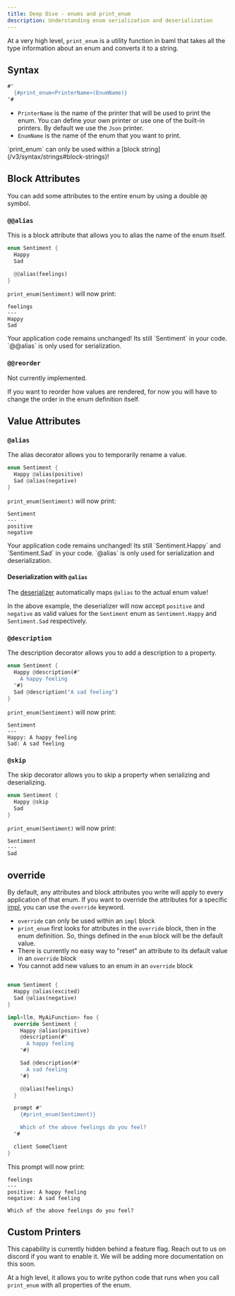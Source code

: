 ```yaml
---
title: Deep Dive - enums and print_enum
description: Understanding enum serialization and deserialization
---
```


At a very high level, `print_enum` is a utility function in baml that takes all the type information about an enum and converts it to a string.

## Syntax

```rust
#"
  {#print_enum<PrinterName>(EnumName)}
"#
```

- `PrinterName` is the name of the printer that will be used to print the enum. You can define your own printer or use one of the built-in printers. By default we use the `Json` printer.
- `EnumName` is the name of the enum that you want to print.

<Info>
  `print_enum` can only be used within a [block
  string](/v3/syntax/strings#block-strings)!
</Info>

## Block Attributes

You can add some attributes to the entire enum by using a double `@@` symbol.

### `@@alias`

This is a block attribute that allows you to alias the name of the enum itself.

```rust
enum Sentiment {
  Happy
  Sad

  @@alias(feelings)
}
```

`print_enum(Sentiment)` will now print:

```
feelings
---
Happy
Sad
```

<Tip>
  Your application code remains unchanged! Its still `Sentiment` in your code.
  `@@alias` is only used for serialization.
</Tip>

### `@@reorder`

Not currently implemented.

<Warning>
  If you want to reorder how values are rendered, for now you will have to
  change the order in the enum definition itself.
</Warning>

## Value Attributes

### `@alias`

The alias decorator allows you to temporarily rename a value.

```rust
enum Sentiment {
  Happy @alias(positive)
  Sad @alias(negative)
}
```

`print_enum(Sentiment)` will now print:

```
Sentiment
---
positive
negative
```

<Tip>
  Your application code remains unchanged! Its still `Sentiment.Happy` and
  `Sentiment.Sad` in your code. `@alias` is only used for serialization and
  deserialization.
</Tip>

#### Deserialization with `@alias`

The [deserializer](/v3/syntax/prompt_engineering/type-deserializer) automatically maps `@alias` to the actual enum value!

In the above example, the deserializer will now accept `positive` and `negative` as valid values for the `Sentiment` enum as `Sentiment.Happy` and `Sentiment.Sad` respectively.

### `@description`

The description decorator allows you to add a description to a property.

```rust
enum Sentiment {
  Happy @description(#"
    A happy feeling
  "#)
  Sad @description("A sad feeling")
}
```

`print_enum(Sentiment)` will now print:

```
Sentiment
---
Happy: A happy feeling
Sad: A sad feeling
```

### `@skip`

The skip decorator allows you to skip a property when serializing and deserializing.

```rust
enum Sentiment {
  Happy @skip
  Sad
}
```

`print_enum(Sentiment)` will now print:

```
Sentiment
---
Sad
```

## override

By default, any attributes and block attributes you write will apply to every application of that enum. If you want to override the attributes for a specific [impl](/v3/syntax/impl), you can use the `override` keyword.

- `override` can only be used within an `impl` block
- `print_enum` first looks for attributes in the `override` block, then in the enum definition. So, things defined in the `enum` block will be the default value.
- There is currently no easy way to "reset" an attribute to its default value in an `override` block
- You cannot add new values to an enum in an `override` block

```rust

enum Sentiment {
  Happy @alias(excited)
  Sad @alias(negative)
}

impl<llm, MyAiFunction> foo {
  override Sentiment {
    Happy @alias(positive)
    @description(#"
      A happy feeling
    "#)

    Sad @description(#"
      A sad feeling
    "#)

    @@alias(feelings)
  }

  prompt #"
    {#print_enum(Sentiment)}

    Which of the above feelings do you feel?
  "#

  client SomeClient
}
```

This prompt will now print:

```
feelings
---
positive: A happy feeling
negative: A sad feeling

Which of the above feelings do you feel?
```

## Custom Printers

<Warning>
  This capability is currently hidden behind a feature flag. Reach out to us on
  discord if you want to enable it. We will be adding more documentation on this
  soon.
</Warning>

At a high level, it allows you to write python code that runs when you call `print_enum` with all properties of the enum.

